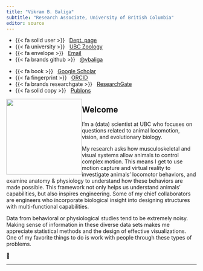```yaml
---
title: "Vikram B. Baliga"
subtitle: "Research Associate, University of British Columbia"
editor: source
---
```


::: {.grid .course-details .course-details-smaller}
::: {.g-col-6 .g-col-md-3}
-   {{< fa solid user >}}   [Dept.
    page](https://www.zoology.ubc.ca/person/vikram-baliga)
-   {{< fa university >}}   [UBC Zoology](https://zoology.ubc.ca/)
-   {{< fa envelope >}}   [Email](mailto:vikram.baliga@ubc.ca)
-   {{< fa brands github >}}   [\@vbaliga](https://github.com/vbaliga)
:::

::: {.g-col-6 .g-col-md-3}
-   {{< fa book >}}   [Google
    Scholar](https://scholar.google.com/citations?user=sXz0JqQAAAAJ&hl=en)
-   {{< fa fingerprint >}}   [ORCID](http://orcid.org/0000-0002-9367-8974)
-   {{< fa brands researchgate >}}  
    [ResearchGate](https://www.researchgate.net/profile/Vikram_Baliga)
-   {{< fa solid copy >}}  
    [Publons](http://www.researcherid.com/rid/H-1546-2013)
:::
:::

![](images/vikram_baliga.jpg){fig-alt="Vikram B. Baliga" style="float:left;"
width="200"}

## Welcome

I'm a (data) scientist at UBC who focuses on questions related to animal
locomotion, vision, and evolutionary biology.

My research asks how musculoskeletal and visual systems allow animals to control
complex motion. This means I get to use motion capture and virtual reality to
investigate animals' locomotor behaviors, and examine anatomy & physiology to
understand how these behaviors are made possible. This framework not only helps
us understand animals' capabilities, but also inspires engineering. Some of my
chief collaborators are engineers who incorporate biological insight into
designing structures with multi-functional capabilities.

Data from behavioral or physiological studies tend to be extremely noisy. Making
sense of information in these diverse data sets makes me appreciate statistical
methods and the design of effective visualizations. One of my favorite things to
do is work with people through these types of problems.

🐢

--------------------------------------------------------------------------------
